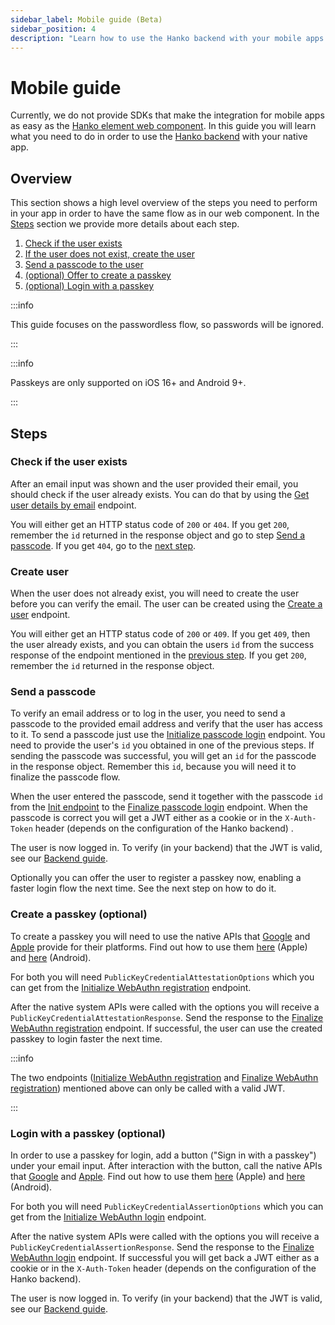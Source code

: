 ```yaml
---
sidebar_label: Mobile guide (Beta)
sidebar_position: 4
description: "Learn how to use the Hanko backend with your mobile apps."
---
```


# Mobile guide

Currently, we do not provide SDKs that make the integration for mobile apps as easy as the [Hanko element web component](/guides/frontend).
In this guide you will learn what you need to do in order to use the [Hanko backend](https://github.com/teamhanko/hanko/backend) with your native app.

## Overview

This section shows a high level overview of the steps you need to perform in your app in order to have the same flow as in our web component.
In the [Steps](#steps) section we provide more details about each step.

1. [Check if the user exists](#check-if-the-user-exists)
2. [If the user does not exist, create the user](#create-user)
3. [Send a passcode to the user](#send-a-passcode)
4. [(optional) Offer to create a passkey](#create-a-passkey-optional)
5. [(optional) Login with a passkey](#login-with-a-passkey-optional)

:::info

This guide focuses on the passwordless flow, so passwords will be ignored.

:::

:::info

Passkeys are only supported on iOS 16+ and Android 9+.

:::

## Steps

### Check if the user exists

After an email input was shown and the user provided their email, you should check if the user already exists.
You can do that by using the [Get user details by email](/api/public#tag/User-Management/operation/getUserId) endpoint.

You will either get an HTTP status code of `200` or `404`. If you get `200`, remember the `id` returned in the response object and go to step [Send a passcode](#send-a-passcode).
If you get `404`, go to the [next step](#create-user).

### Create user

When the user does not already exist, you will need to create the user before you can verify the email. The user can be created using the [Create a user](/api/public#tag/User-Management/operation/createUser) endpoint.

You will either get an HTTP status code of `200` or `409`. If you get `409`, then the user already exists, and you can obtain the users `id` from the success response of the endpoint mentioned in the [previous step](#check-if-user-exist).
If you get `200`, remember the `id` returned in the response object.

### Send a passcode

To verify an email address or to log in the user, you need to send a passcode to the provided email address and verify that the user has access to it. To send a passcode just use the [Initialize passcode login](/api/public#tag/Passcode/operation/passcodeInit) endpoint.
You need to provide the user's `id` you obtained in one of the previous steps. If sending the passcode was successful, you will get an `id` for the passcode in the response object. Remember this `id`, because you will need it to finalize the passcode flow.

When the user entered the passcode, send it together with the passcode `id` from the [Init endpoint](/api/public#tag/Passcode/operation/passcodeInit) to the [Finalize passcode login](/api/public#tag/Passcode/operation/passcodeFinal) endpoint.
When the passcode is correct you will get a JWT either as a cookie or in the `X-Auth-Token` header (depends on the configuration of the Hanko backend) .

The user is now logged in. To verify (in your backend) that the JWT is valid, see our [Backend guide](/guides/backend).

Optionally you can offer the user to register a passkey now, enabling a faster login flow the next time. See the next step on how to do it.

### Create a passkey (optional)

To create a passkey you will need to use the native APIs that [Google](https://developers.google.com/identity/fido/android/native-apps)
and [Apple](https://developer.apple.com/documentation/authenticationservices/asauthorizationplatformpublickeycredentialprovider)
provide for their platforms. Find out how to use them [here](https://developer.apple.com/documentation/authenticationservices/public-private_key_authentication/supporting_passkeys)
(Apple) and [here](https://codelabs.developers.google.com/codelabs/fido2-for-android#0) (Android).

For both you will need `PublicKeyCredentialAttestationOptions` which you can get from the [Initialize WebAuthn registration](/api/public#tag/WebAuthn/operation/webauthnRegInit) endpoint.

After the native system APIs were called with the options you will receive a `PublicKeyCredentialAttestationResponse`. Send the response to the [Finalize WebAuthn registration](/api/public#tag/WebAuthn/operation/webauthnRegFinal) endpoint.
If successful, the user can use the created passkey to login faster the next time.

:::info

The two endpoints ([Initialize WebAuthn registration](/api/public#tag/WebAuthn/operation/webauthnRegInit) and [Finalize WebAuthn registration](/api/public#tag/WebAuthn/operation/webauthnRegFinal)) mentioned above can only be called with a valid JWT.

:::

### Login with a passkey (optional)

In order to use a passkey for login, add a button ("Sign in with a passkey") under your email input. After interaction with the button, call the native APIs that [Google](https://developers.google.com/identity/fido/android/native-apps)
and [Apple](https://developer.apple.com/documentation/authenticationservices/asauthorizationplatformpublickeycredentialprovider).
Find out how to use them [here](https://developer.apple.com/documentation/authenticationservices/public-private_key_authentication/supporting_passkeys)
(Apple) and [here](https://codelabs.developers.google.com/codelabs/fido2-for-android#0) (Android).

For both you will need `PublicKeyCredentialAssertionOptions` which you can get from the [Initialize WebAuthn login](/api/public#tag/WebAuthn/operation/webauthnLoginInit) endpoint.

After the native system APIs were called with the options you will receive a `PublicKeyCredentialAssertionResponse`. Send the response to the [Finalize WebAuthn login](/api/public#tag/WebAuthn/operation/webauthnLoginFinal) endpoint.
If successful you will get back a JWT either as a cookie or in the `X-Auth-Token` header (depends on the configuration of the Hanko backend).

The user is now logged in. To verify (in your backend) that the JWT is valid, see our [Backend guide](/guides/backend).
